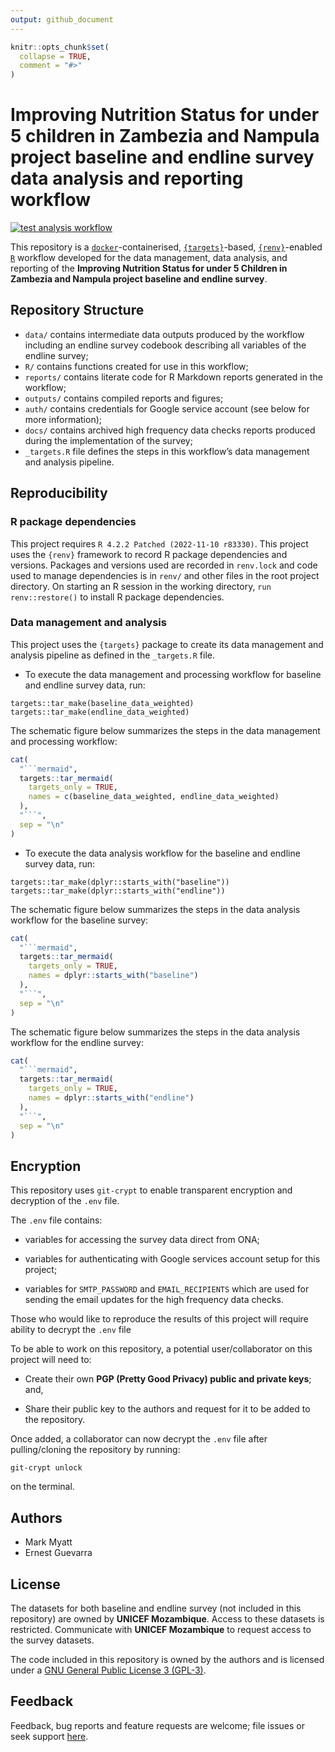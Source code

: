 ```yaml
---
output: github_document
---
```


<!-- README.md is generated from README.Rmd. Please edit that file -->

```r
knitr::opts_chunk$set(
  collapse = TRUE,
  comment = "#>"
)
```

# Improving Nutrition Status for under 5 children in Zambezia and Nampula project baseline and endline survey data analysis and reporting workflow

<!-- badges: start -->
[![test analysis workflow](https://github.com/katilingban/zambezia-nampula-survey/actions/workflows/test-analysis-workflow.yaml/badge.svg)](https://github.com/katilingban/zambezia-nampula-survey/actions/workflows/test-analysis-workflow.yaml)
<!-- badges: end -->

This repository is a [`docker`](https://www.docker.com/get-started)-containerised, [`{targets}`](https://docs.ropensci.org/targets/)-based, [`{renv}`](https://rstudio.github.io/renv/articles/renv.html)-enabled [`R`](https://cran.r-project.org/) workflow developed for the data management, data analysis, and reporting of the **Improving Nutrition Status for under 5 Children in Zambezia and Nampula project baseline and endline survey**.


## Repository Structure

* `data/` contains intermediate data outputs produced by the workflow including an endline survey codebook describing all variables of the endline survey;
* `R/` contains functions created for use in this workflow;
* `reports/` contains literate code for R Markdown reports generated in the workflow;
* `outputs/` contains compiled reports and figures;
* `auth/` contains credentials for Google service account (see below for more information);
* `docs/` contains archived high frequency data checks reports produced during the implementation of the survey;
* `_targets.R` file defines the steps in this workflow's data management and analysis pipeline.


## Reproducibility

### R package dependencies

This project requires `R 4.2.2 Patched (2022-11-10 r83330)`. This project uses the `{renv}` framework to record R package dependencies and versions. Packages and versions used are recorded in `renv.lock` and code used to manage dependencies is in `renv/` and other files in the root project directory. On starting an R session in the working directory, `run renv::restore()` to install R package dependencies.

### Data management and analysis

This project uses the `{targets}` package to create its data management and analysis pipeline as defined in the `_targets.R` file.

* To execute the data management and processing workflow for baseline and endline survey data, run:

```
targets::tar_make(baseline_data_weighted)
targets::tar_make(endline_data_weighted)
```

The schematic figure below summarizes the steps in the data management and processing workflow:


```r
cat(
  "```mermaid",
  targets::tar_mermaid(
    targets_only = TRUE, 
    names = c(baseline_data_weighted, endline_data_weighted)
  ),
  "```",
  sep = "\n"
)
```

* To execute the data analysis workflow for the baseline and endline survey data, run:

```
targets::tar_make(dplyr::starts_with("baseline"))
targets::tar_make(dplyr::starts_with("endline"))
```

The schematic figure below summarizes the steps in the data analysis workflow for the baseline survey:

```r
cat(
  "```mermaid",
  targets::tar_mermaid(
    targets_only = TRUE, 
    names = dplyr::starts_with("baseline")
  ),
  "```",
  sep = "\n"
)
```

The schematic figure below summarizes the steps in the data analysis workflow for the endline survey:

```r
cat(
  "```mermaid",
  targets::tar_mermaid(
    targets_only = TRUE, 
    names = dplyr::starts_with("endline")
  ),
  "```",
  sep = "\n"
)
```

## Encryption

This repository uses `git-crypt` to enable transparent encryption and decryption of the `.env` file.

The `.env` file contains:

* variables for accessing the survey data direct from ONA;

* variables for authenticating with Google services account setup for this project;

* variables for `SMTP_PASSWORD` and `EMAIL_RECIPIENTS` which are used for sending the email updates for the high frequency data checks.

Those who would like to reproduce the results of this project will require ability to decrypt the `.env` file

To be able to work on this repository, a potential user/collaborator on this project will need to:

* Create their own **PGP (Pretty Good Privacy) public and private keys**; and,

* Share their public key to the authors and request for it to be added to the repository.

Once added, a collaborator can now decrypt the `.env` file after pulling/cloning the repository by running:

```
git-crypt unlock
```

on the terminal.

## Authors

* Mark Myatt
* Ernest Guevarra

## License
The datasets for both baseline and endline survey (not included in this repository) are owned by **UNICEF Mozambique**. Access to these datasets is restricted. Communicate with **UNICEF Mozambique** to request access to the survey datasets.

The code included in this repository is owned by the authors and is licensed under a [GNU General Public License 3 (GPL-3)](https://opensource.org/licenses/GPL-3.0).

## Feedback

Feedback, bug reports and feature requests are welcome; file issues or seek support [here](https://github.com/katilingban/zambezia-nampula-survey/issues).
